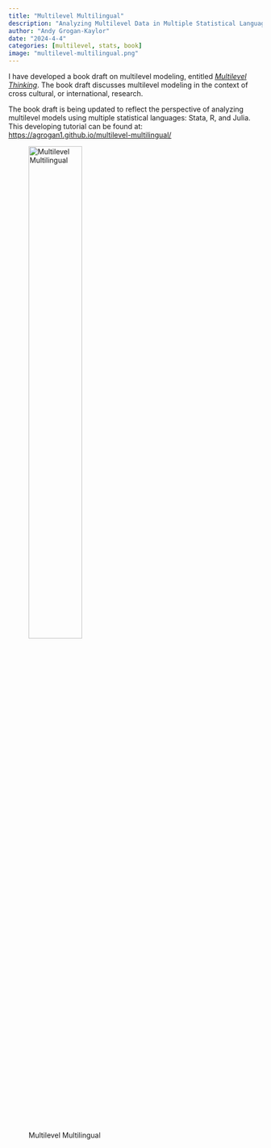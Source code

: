 ```yaml
---
title: "Multilevel Multilingual"
description: "Analyzing Multilevel Data in Multiple Statistical Languages."
author: "Andy Grogan-Kaylor"
date: "2024-4-4"
categories: [multilevel, stats, book]
image: "multilevel-multilingual.png"
---
```


I have developed a book draft on multilevel modeling, entitled [*Multilevel Thinking*](https://agrogan1.github.io/multilevel-thinking/). The book draft discusses multilevel modeling in the context of cross cultural, or international, research. 

The book draft is being updated to reflect the perspective of analyzing multilevel models using multiple statistical languages: Stata, R, and Julia. This developing tutorial can be found at: [https://agrogan1.github.io/multilevel-multilingual/](https://agrogan1.github.io/multilevel-multilingual/)

![Multilevel Multilingual](multilevel-multilingual.png){width=50%}



